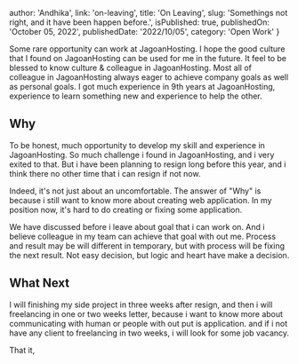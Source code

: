 
  author: 'Andhika',
  link: 'on-leaving',
  title: 'On Leaving',
  slug: 'Somethings not right, and it have been happen before.',
  isPublished: true,
  publishedOn: 'October 05, 2022',
  publishedDate: '2022/10/05',
  category: 'Open Work'
}

<ImageBlur 
  alt="chris-curry" 
  src="/n_rayevskaya-Ktw5lIgwgl0-unsplash.jpg" 
  width="250" 
  height="250" 
/>

Some rare opportunity can work at JagoanHosting.
I hope the good culture that I found on JagoanHosting can be used for me in the future.
It feel to be blessed to know culture & colleague in JagoanHosting.
Most all of colleague in JagoanHosting always eager to achieve company goals as well as personal goals.
I got much experience in 9th years at JagoanHosting, 
experience to learn something new and experience to help the other.

## Why

To be honest, much opportunity to develop my skill and experience in JagoanHosting.
So much challenge i found in JagoanHosting, and i very exited to that.
But i have been planning to resign long before this year, 
and i think there no other time that i can resign if not now.  

Indeed, it's not just about an uncomfortable. 
The answer of "Why" is because i still want to know more about creating web application. 
In my position now, it's hard to do creating or fixing some application.  

We have discussed before i leave about goal that i can work on. 
And i believe colleague in my team can achieve that goal with out me. 
Process and result may be will different in temporary, but with process will be fixing the next result. 
Not easy decision, but logic and heart have make a decision.  

## What Next

I will finishing my side project in three weeks after resign, 
and then i will freelancing in one or two weeks letter, 
because i want to know more about communicating with human or people with out put is application. 
and if i not have any client to freelancing in two weeks, i will look for some job vacancy.

That it,  
